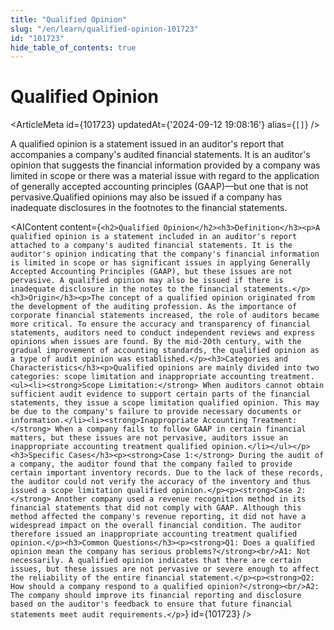 ```yaml
---
title: "Qualified Opinion"
slug: "/en/learn/qualified-opinion-101723"
id: "101723"
hide_table_of_contents: true
---
```



# Qualified Opinion

<ArticleMeta id={101723} updatedAt={'2024-09-12 19:08:16'} alias={`[]`} />
<div className='border-solid border-b border-t-0 my-4 border-[var(--ifm-color-gray-300)]' />

A qualified opinion is a statement issued in an auditor's report that accompanies a company's audited financial statements. It is an auditor's opinion that suggests the financial information provided by a company was limited in scope or there was a material issue with regard to the application of generally accepted accounting principles (GAAP)—but one that is not pervasive.Qualified opinions may also be issued if a company has inadequate disclosures in the footnotes to the financial statements.

<AIContent content={`<h2>Qualified Opinion</h2><h3>Definition</h3><p>A qualified opinion is a statement included in an auditor's report attached to a company's audited financial statements. It is the auditor's opinion indicating that the company's financial information is limited in scope or has significant issues in applying Generally Accepted Accounting Principles (GAAP), but these issues are not pervasive. A qualified opinion may also be issued if there is inadequate disclosure in the notes to the financial statements.</p><h3>Origin</h3><p>The concept of a qualified opinion originated from the development of the auditing profession. As the importance of corporate financial statements increased, the role of auditors became more critical. To ensure the accuracy and transparency of financial statements, auditors need to conduct independent reviews and express opinions when issues are found. By the mid-20th century, with the gradual improvement of accounting standards, the qualified opinion as a type of audit opinion was established.</p><h3>Categories and Characteristics</h3><p>Qualified opinions are mainly divided into two categories: scope limitation and inappropriate accounting treatment.<ul><li><strong>Scope Limitation:</strong> When auditors cannot obtain sufficient audit evidence to support certain parts of the financial statements, they issue a scope limitation qualified opinion. This may be due to the company's failure to provide necessary documents or information.</li><li><strong>Inappropriate Accounting Treatment:</strong> When a company fails to follow GAAP in certain financial matters, but these issues are not pervasive, auditors issue an inappropriate accounting treatment qualified opinion.</li></ul></p><h3>Specific Cases</h3><p><strong>Case 1:</strong> During the audit of a company, the auditor found that the company failed to provide certain important inventory records. Due to the lack of these records, the auditor could not verify the accuracy of the inventory and thus issued a scope limitation qualified opinion.</p><p><strong>Case 2:</strong> Another company used a revenue recognition method in its financial statements that did not comply with GAAP. Although this method affected the company's revenue reporting, it did not have a widespread impact on the overall financial condition. The auditor therefore issued an inappropriate accounting treatment qualified opinion.</p><h3>Common Questions</h3><p><strong>Q1: Does a qualified opinion mean the company has serious problems?</strong><br/>A1: Not necessarily. A qualified opinion indicates that there are certain issues, but these issues are not pervasive or severe enough to affect the reliability of the entire financial statement.</p><p><strong>Q2: How should a company respond to a qualified opinion?</strong><br/>A2: The company should improve its financial reporting and disclosure based on the auditor's feedback to ensure that future financial statements meet audit requirements.</p>`} id={101723} />
